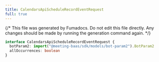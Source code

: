 ```yaml
---
title: CalendarsApiScheduleRecordEventRequest
full: true
---
```


{/* This file was generated by Fumadocs. Do not edit this file directly. Any changes should be made by running the generation command again. */}



```typescript
interface CalendarsApiScheduleRecordEventRequest {
  botParam2: import("@meeting-baas/sdk/models/bot-param2").BotParam2
  allOccurrences: boolean
}
```
